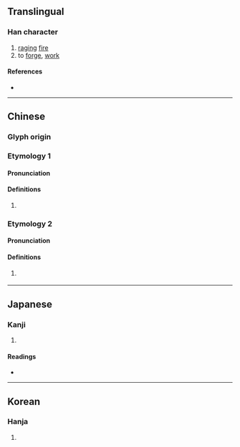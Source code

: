 {{character info}}
==Translingual==

===Han character===
{{Han char|rn=86|rad=火|as=09|sn=13|four=97847|canj=FRSE|ids=⿰火叚}}

# [[raging]] [[fire]]
# to [[forge]], [[work]]

====References====
* {{Han ref|kx=0675.260|dkj=19173|dj=1087.040|hdz=32220.040|uh=7146|ud=28998|bh=B7DA|bd=47066}}

----

==Chinese==
{{zh-forms}}

===Glyph origin===
{{Han etym}}

===Etymology 1===

====Pronunciation====
{{zh-pron
|m=xiā,xià
|c=haa1,haa6
|mc=y
|oc=y
|ma=
|cat=
}}

====Definitions====
{{zh-hanzi}}

# {{rfdef|zh}}

===Etymology 2===

====Pronunciation====
{{zh-pron
|mn-t=hian5
|cat=v
}}

====Definitions====
{{zh-hanzi}}

# {{lb|zh|Teochew}} {{zh-alt-form|燃|tr=hian5}}

----

==Japanese==

===Kanji===
{{ja-kanji|grade=|rs=火09}}

# {{rfdef|ja|sort=火09}}

====Readings====
* {{ja-readings
|goon=け
|kanon=か
|kun=あつ-い
}}

----

==Korean==

===Hanja===
{{ko-hanja|hangeul=하|eumhun=|rv=ha|mr=ha|y=ha}}

# {{rfdef|ko|sort=火09}}